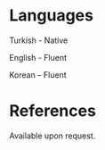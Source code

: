 
# Languages
Turkish - Native

English - Fluent

Korean – Fluent

# References
Available upon request.
